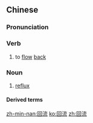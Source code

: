 ==Chinese==
{{zh-forms}}

===Pronunciation===
{{zh-pron
|m=huíliú
|c=wui4 lau4
|cat=v,n
}}

===Verb===
{{zh-verb}}

# to [[flow]] [[back]]

===Noun===
{{zh-noun}}

# [[reflux]]

====Derived terms====
{{zh-der|毛細管回流}}

[[zh-min-nan:回流]]
[[ko:回流]]
[[zh:回流]]